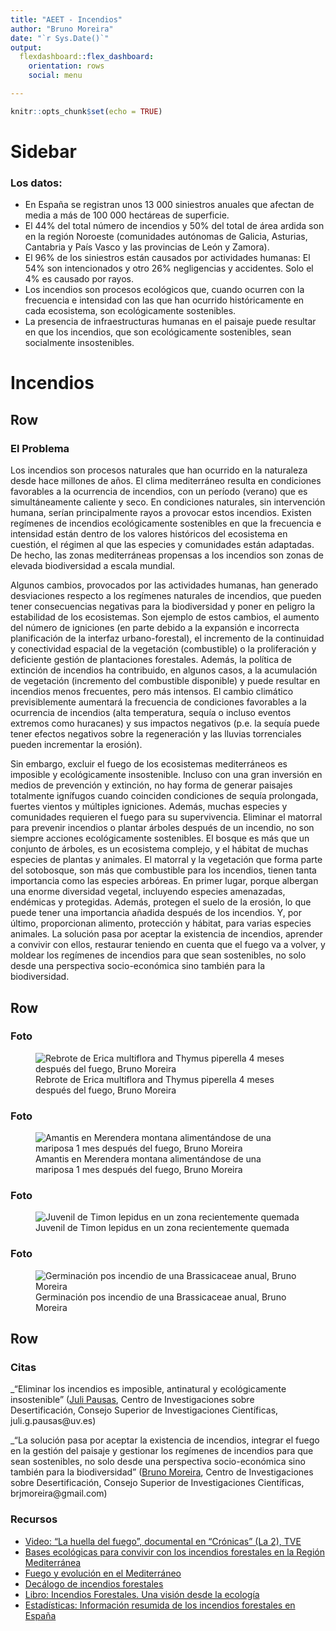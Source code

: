 ```yaml
---
title: "AEET - Incendios"
author: "Bruno Moreira"
date: "`r Sys.Date()`"
output: 
  flexdashboard::flex_dashboard:
    orientation: rows
    social: menu

---
```


```r
knitr::opts_chunk$set(echo = TRUE)
```

Sidebar {.sidebar}
=======================================================================

### Los datos: 

- En España se registran unos 13 000 siniestros anuales que afectan de media a más de 100 000 hectáreas de superficie.
- El 44% del total número de incendios y 50% del total de área ardida son en la región Noroeste (comunidades autónomas de Galicia, Asturias, Cantabria y País Vasco y las provincias de León y Zamora).
- El 96% de los siniestros están causados por actividades humanas: El 54% son intencionados y otro 26% negligencias y accidentes. Solo el 4% es causado por rayos.
- Los incendios son procesos ecológicos que, cuando ocurren con la frecuencia e intensidad con las que han ocurrido históricamente en cada ecosistema, son ecológicamente sostenibles.
- La presencia de infraestructuras humanas en el paisaje puede resultar en que los incendios, que son ecológicamente sostenibles, sean socialmente insostenibles.

Incendios
=======================================================================

Row
-----------------------------------------------------------------------

### El Problema
Los incendios son procesos naturales que han ocurrido en la naturaleza desde hace millones de años. El clima mediterráneo resulta en condiciones favorables a la ocurrencia de incendios, con un período (verano) que es simultáneamente caliente y seco. En condiciones naturales, sin intervención humana, serían principalmente rayos a provocar estos incendios. Existen regímenes de incendios ecológicamente sostenibles en que la frecuencia e intensidad están dentro de los valores históricos del ecosistema en cuestión, el régimen al que las especies y comunidades están adaptadas. De hecho, las zonas mediterráneas propensas a los incendios son zonas de elevada biodiversidad a escala mundial.

Algunos cambios, provocados por las actividades humanas, han generado desviaciones respecto a los regímenes naturales de incendios, que pueden tener consecuencias negativas para la biodiversidad y poner en peligro la estabilidad de los ecosistemas. Son ejemplo de estos cambios, el aumento del número de igniciones (en parte debido a la expansión e incorrecta planificación de la interfaz urbano-forestal), el incremento de la continuidad y conectividad espacial de la vegetación (combustible) o la proliferación y deficiente gestión de plantaciones forestales. Además, la política de extinción de incendios ha contribuido, en algunos casos, a la acumulación de vegetación (incremento del combustible disponible) y puede resultar en incendios menos frecuentes, pero más intensos. El cambio climático previsiblemente aumentará la frecuencia de condiciones favorables a la ocurrencia de incendios (alta temperatura, sequía o incluso eventos extremos como huracanes) y sus impactos negativos (p.e. la sequía puede tener efectos negativos sobre la regeneración y las lluvias torrenciales pueden incrementar la erosión).

Sin embargo, excluir el fuego de los ecosistemas mediterráneos es imposible y ecológicamente insostenible. Incluso con una gran inversión en medios de prevención y extinción, no hay forma de generar paisajes totalmente ignífugos cuando coinciden condiciones de sequía prolongada, fuertes vientos y múltiples igniciones. Además, muchas especies y comunidades requieren el fuego para su supervivencia. Eliminar el matorral para prevenir incendios o plantar árboles después de un incendio, no son siempre acciones ecológicamente sostenibles. El bosque es más que un conjunto de árboles, es un ecosistema complejo, y el hábitat de muchas especies de plantas y animales. El matorral y la vegetación que forma parte del sotobosque, son más que combustible para los incendios, tienen tanta importancia como las especies arbóreas. En primer lugar, porque albergan una enorme diversidad vegetal, incluyendo especies amenazadas, endémicas y protegidas. Además, protegen el suelo de la erosión, lo que puede tener una importancia añadida después de los incendios. Y, por último, proporcionan alimento, protección y hábitat, para varias especies animales. La solución pasa por aceptar la existencia de incendios, aprender a convivir con ellos, restaurar teniendo en cuenta que el fuego va a volver, y moldear los regímenes de incendios para que sean sostenibles, no solo desde una perspectiva socio-económica sino también para la biodiversidad.

Row
-----------------------------------------------------------------------

### Foto

![Rebrote de Erica multiflora and Thymus piperella 4 meses después del fuego, Bruno Moreira](https://sites.google.com/site/brjmoreira/Resprout.jpg)

### Foto

![Amantis en Merendera montana alimentándose de una mariposa 1 mes después del fuego, Bruno Moreira](http://sites.google.com/site/brjmoreira/Crocus.amantis.butterfly.jpg)

### Foto

![Juvenil de Timon lepidus en un zona recientemente quemada](https://sites.google.com/site/brjmoreira/Timon%20lepidus.jpg)

### Foto

![Germinación pos incendio de una Brassicaceae anual, Bruno Moreira](https://sites.google.com/site/brjmoreira/Brassicaceae.jpg)

Row
-----------------------------------------------------------------------

### Citas {data-width=700}

_"Eliminar los incendios es imposible, antinatural y ecológicamente insostenible" ([Juli Pausas](https://www.uv.es/jgpausas/), Centro de Investigaciones sobre Desertificación, Consejo Superior de Investigaciones Científicas, juli.g.pausas@uv.es)   

_"La solución pasa por aceptar la existencia de incendios, integrar el fuego en la gestión del paisaje y gestionar los regímenes de incendios para que sean sostenibles, no solo desde una perspectiva socio-económica sino también para la biodiversidad" ([Bruno Moreira](https://sites.google.com/site/brjmoreira/), Centro de Investigaciones sobre Desertificación, Consejo Superior de Investigaciones Científicas, brjmoreira@gmail.com)   


### Recursos {data-width=340}

- [Video: "La huella del fuego", documental en "Crónicas" (La 2), TVE](http://www.rtve.es/alacarta/videos/cronicas/cronicas-huella-fuego-281116/3814720/)
- [Bases ecológicas para convivir con los incendios forestales en la Región Mediterránea](https://www.uv.es/jgpausas/papers/pausas-vallejo-2008-Ecosistemas_decalogo.pdf)
- [Fuego y evolución en el Mediterráneo](https://www.uv.es/jgpausas/papers/Pausas-2010-IyC_fuego-evolucion.pdf)
- [Decálogo de incendios forestales](http://www.paucostafoundation.org/decalogo-iiff.php)
- [Libro: Incendios Forestales. Una visión desde la ecología](https://www.uv.es/jgpausas/incendios.html)
- [Estadísticas: Información resumida de los incendios forestales en España
](http://www.mapama.gob.es/es/desarrollo-rural/estadisticas/tripticoincendios-junio2015v6_tcm7-462270.pdf)

